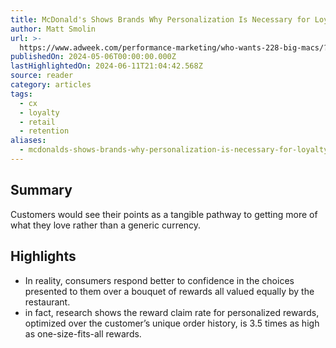 ```yaml
---
title: McDonald's Shows Brands Why Personalization Is Necessary for Loyalty Points
author: Matt Smolin
url: >-
  https://www.adweek.com/performance-marketing/who-wants-228-big-macs/?utm_source=postup&utm_medium=email&utm_campaign=Adweek_Daily_Newsletter_240507054624&recip_id=2165214&lyt_id=2165214
publishedOn: 2024-05-06T00:00:00.000Z
lastHighlightedOn: 2024-06-11T21:04:42.568Z
source: reader
category: articles
tags:
  - cx
  - loyalty
  - retail
  - retention
aliases:
  - mcdonalds-shows-brands-why-personalization-is-necessary-for-loyalty-points
---
```

## Summary

Customers would see their points as a tangible pathway to getting more of what they love rather than a generic currency.

## Highlights
- In reality, consumers respond better to confidence in the choices presented to them over a bouquet of rewards all valued equally by the restaurant.
- in fact, research shows the reward claim rate for personalized rewards, optimized over the customer’s unique order history, is 3.5 times as high as one-size-fits-all rewards.
